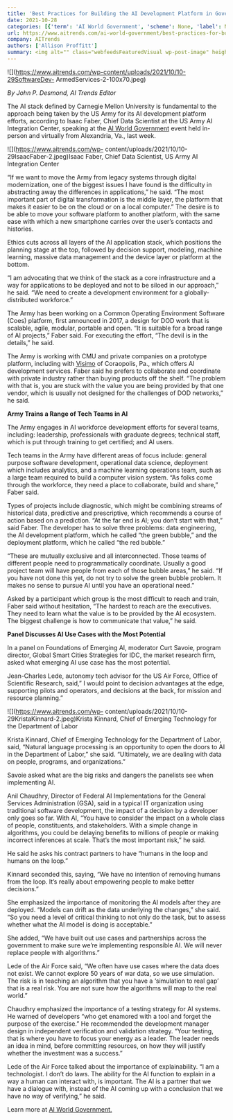 ```yaml
---
title: 'Best Practices for Building the AI Development Platform in Government'
date: 2021-10-28
categories: [{'term': 'AI World Government', 'scheme': None, 'label': None}, {'term': 'Ethics and Social Issues', 'scheme': None, 'label': None}, {'term': 'Software Development', 'scheme': None, 'label': None}, {'term': 'ai education', 'scheme': None, 'label': None}, {'term': 'AI software testing', 'scheme': None, 'label': None}, {'term': 'ethics and social issues', 'scheme': None, 'label': None}, {'term': 'software development', 'scheme': None, 'label': None}, {'term': 'workforce', 'scheme': None, 'label': None}]
url: https://www.aitrends.com/ai-world-government/best-practices-for-building-the-ai-development-platform-in-government/
company: AITrends
authors: ['Allison Proffitt']
summary: <img alt="" class="webfeedsFeaturedVisual wp-post-image" height="70" src="https://www.aitrends.com/wp-content/uploads/2021/10/10-29SoftwareDev-ArmedServices-2-100x70.jpeg" style="float: left; margin-right: 5px;" width="100" />By John P. Desmond, AI Trends Editor  The AI stack defined by Carnegie Mellon University is fundamental to the approach being taken by the US Army for its AI development platform efforts, according to Isaac Faber, Chief Data Scientist at the US Army AI Integration Center, speaking at the AI World Government event held in-person and virtually [&#8230;]
---
```



![](https://www.aitrends.com/wp-content/uploads/2021/10/10-29SoftwareDev-
ArmedServices-2-100x70.jpeg)

_By John P. Desmond, AI Trends Editor_

The AI stack defined by Carnegie Mellon University is fundamental to the
approach being taken by the US Army for its AI development platform efforts,
according to Isaac Faber, Chief Data Scientist at the US Army AI Integration
Center, speaking at the [AI World Government](https://www.aiworldgov.com/)
event held in-person and virtually from Alexandria, Va., last week.

![](https://www.aitrends.com/wp-
content/uploads/2021/10/10-29IsaacFaber-2.jpeg)Isaac Faber, Chief Data
Scientist, US Army AI Integration Center

“If we want to move the Army from legacy systems through digital
modernization, one of the biggest issues I have found is the difficulty in
abstracting away the differences in applications,” he said. “The most
important part of digital transformation is the middle layer, the platform
that makes it easier to be on the cloud or on a local computer.” The desire is
to be able to move your software platform to another platform, with the same
ease with which a new smartphone carries over the user’s contacts and
histories.

Ethics cuts across all layers of the AI application stack, which positions the
planning stage at the top, followed by decision support, modeling, machine
learning, massive data management and the device layer or platform at the
bottom.

“I am advocating that we think of the stack as a core infrastructure and a way
for applications to be deployed and not to be siloed in our approach,” he
said. “We need to create a development environment for a globally-distributed
workforce.”

The Army has been working on a Common Operating Environment Software (Coes)
platform, first announced in 2017, a design for DOD work that is scalable,
agile, modular, portable and open. “It is suitable for a broad range of AI
projects,” Faber said. For executing the effort, “The devil is in the
details,” he said.

The Army is working with CMU and private companies on a prototype platform,
including with [Visimo](https://visimo.ai/) of Coraopolis, Pa., which offers
AI development services. Faber said he prefers to collaborate and coordinate
with private industry rather than buying products off the shelf. “The problem
with that is, you are stuck with the value you are being provided by that one
vendor, which is usually not designed for the challenges of DOD networks,” he
said.

**Army Trains a Range of Tech Teams in AI**

The Army engages in AI workforce development efforts for several teams,
including: leadership, professionals with graduate degrees; technical staff,
which is put through training to get certified; and AI users.

Tech teams in the Army have different areas of focus include: general purpose
software development, operational data science, deployment which includes
analytics, and a machine learning operations team, such as a large team
required to build a computer vision system. “As folks come through the
workforce, they need a place to collaborate, build and share,” Faber said.

Types of projects include diagnostic, which might be combining streams of
historical data, predictive and prescriptive, which recommends a course of
action based on a prediction. “At the far end is AI; you don’t start with
that,” said Faber. The developer has to solve three problems: data
engineering, the AI development platform, which he called “the green bubble,”
and the deployment platform, which he called “the red bubble.”

“These are mutually exclusive and all interconnected. Those teams of different
people need to programmatically coordinate. Usually a good project team will
have people from each of those bubble areas,” he said. “If you have not done
this yet, do not try to solve the green bubble problem. It makes no sense to
pursue AI until you have an operational need.”

Asked by a participant which group is the most difficult to reach and train,
Faber said without hesitation, “The hardest to reach are the executives. They
need to learn what the value is to be provided by the AI ecosystem. The
biggest challenge is how to communicate that value,” he said.

**Panel Discusses AI Use Cases with the Most Potential**

In a panel on Foundations of Emerging AI, moderator Curt Savoie, program
director, Global Smart Cities Strategies for IDC, the market research firm,
asked what emerging AI use case has the most potential.

Jean-Charles Lede, autonomy tech advisor for the US Air Force, Office of
Scientific Research, said,” I would point to decision advantages at the edge,
supporting pilots and operators, and decisions at the back, for mission and
resource planning.”

![](https://www.aitrends.com/wp-
content/uploads/2021/10/10-29KristaKinnard-2.jpeg)Krista Kinnard, Chief of
Emerging Technology for the Department of Labor

Krista Kinnard, Chief of Emerging Technology for the Department of Labor,
said, “Natural language processing is an opportunity to open the doors to AI
in the Department of Labor,” she said. “Ultimately, we are dealing with data
on people, programs, and organizations.”

Savoie asked what are the big risks and dangers the panelists see when
implementing AI.

Anil Chaudhry, Director of Federal AI Implementations for the General Services
Administration (GSA), said in a typical IT organization using traditional
software development, the impact of a decision by a developer only goes so
far. With AI, “You have to consider the impact on a whole class of people,
constituents, and stakeholders. With a simple change in algorithms, you could
be delaying benefits to millions of people or making incorrect inferences at
scale. That’s the most important risk,” he said.

He said he asks his contract partners to have “humans in the loop and humans
on the loop.”

Kinnard seconded this, saying, “We have no intention of removing humans from
the loop. It’s really about empowering people to make better decisions.”

She emphasized the importance of monitoring the AI models after they are
deployed. “Models can drift as the data underlying the changes,” she said. “So
you need a level of critical thinking to not only do the task, but to assess
whether what the AI model is doing is acceptable.”

She added, “We have built out use cases and partnerships across the government
to make sure we’re implementing responsible AI. We will never replace people
with algorithms.”

Lede of the Air Force said, “We often have use cases where the data does not
exist. We cannot explore 50 years of war data, so we use simulation. The risk
is in teaching an algorithm that you have a ‘simulation to real gap’ that is a
real risk. You are not sure how the algorithms will map to the real world.”

Chaudhry emphasized the importance of a testing strategy for AI systems. He
warned of developers “who get enamored with a tool and forget the purpose of
the exercise.” He recommended the development manager design in independent
verification and validation strategy. “Your testing, that is where you have to
focus your energy as a leader. The leader needs an idea in mind, before
committing resources, on how they will justify whether the investment was a
success.”

Lede of the Air Force talked about the importance of explainability. “I am a
technologist. I don’t do laws. The ability for the AI function to explain in a
way a human can interact with, is important. The AI is a partner that we have
a dialogue with, instead of the AI coming up with a conclusion that we have no
way of verifying,” he said.

Learn more at [AI World Government.](https://www.aiworldgov.com/)

